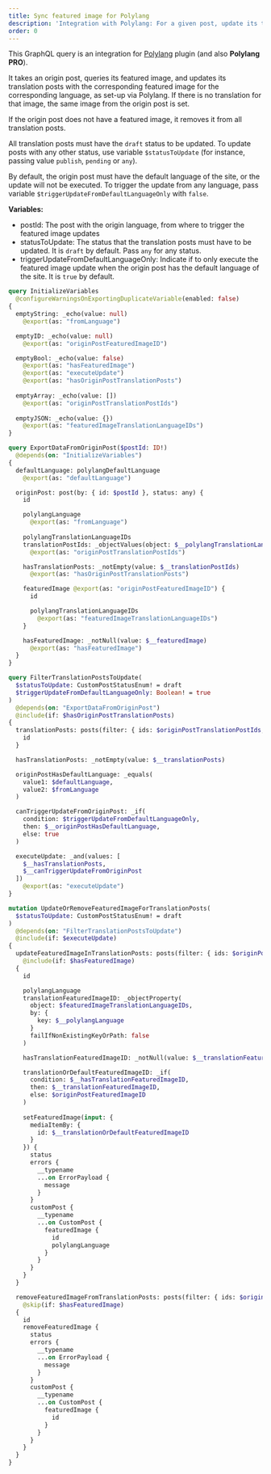 ```yaml
---
title: Sync featured image for Polylang
description: 'Integration with Polylang: For a given post, update its translation posts with the corresponding featured image for each language'
order: 0
---
```


This GraphQL query is an integration for <a href="https://wordpress.org/plugins/polylang/" target="_blank">Polylang</a> plugin (and also **Polylang PRO**).

It takes an origin post, queries its featured image, and updates its translation posts with the corresponding featured image for the corresponding language, as set-up via Polylang. If there is no translation for that image, the same image from the origin post is set.

If the origin post does not have a featured image, it removes it from all translation posts.

All translation posts must have the  `draft` status to be updated. To update posts with any other status, use variable `$statusToUpdate` (for instance, passing value `publish`, `pending` or `any`).

By default, the origin post must have the default language of the site, or the update will not be executed. To trigger the update from any language, pass variable `$triggerUpdateFromDefaultLanguageOnly` with `false`.

**Variables:**

- postId: The post with the origin language, from where to trigger the featured image updates
- statusToUpdate: The status that the translation posts must have to be updated. It is `draft` by default. Pass `any` for any status.
- triggerUpdateFromDefaultLanguageOnly: Indicate if to only execute the featured image update when the origin post has the default language of the site. It is `true` by default.

```graphql
query InitializeVariables
  @configureWarningsOnExportingDuplicateVariable(enabled: false)
{
  emptyString: _echo(value: null)
    @export(as: "fromLanguage")

  emptyID: _echo(value: null)
    @export(as: "originPostFeaturedImageID")

  emptyBool: _echo(value: false)
    @export(as: "hasFeaturedImage")
    @export(as: "executeUpdate")
    @export(as: "hasOriginPostTranslationPosts")
  
  emptyArray: _echo(value: [])
    @export(as: "originPostTranslationPostIds")
  
  emptyJSON: _echo(value: {})
    @export(as: "featuredImageTranslationLanguageIDs")
}

query ExportDataFromOriginPost($postId: ID!)
  @depends(on: "InitializeVariables")
{
  defaultLanguage: polylangDefaultLanguage
    @export(as: "defaultLanguage")

  originPost: post(by: { id: $postId }, status: any) {
    id

    polylangLanguage
      @export(as: "fromLanguage")
    
    polylangTranslationLanguageIDs
    translationPostIds: _objectValues(object: $__polylangTranslationLanguageIDs)
      @export(as: "originPostTranslationPostIds")

    hasTranslationPosts: _notEmpty(value: $__translationPostIds)
      @export(as: "hasOriginPostTranslationPosts")

    featuredImage @export(as: "originPostFeaturedImageID") {
      id

      polylangTranslationLanguageIDs
        @export(as: "featuredImageTranslationLanguageIDs")
    }

    hasFeaturedImage: _notNull(value: $__featuredImage)
      @export(as: "hasFeaturedImage")
  }
}

query FilterTranslationPostsToUpdate(
  $statusToUpdate: CustomPostStatusEnum! = draft
  $triggerUpdateFromDefaultLanguageOnly: Boolean! = true
)
  @depends(on: "ExportDataFromOriginPost")
  @include(if: $hasOriginPostTranslationPosts)
{
  translationPosts: posts(filter: { ids: $originPostTranslationPostIds, status: $statusToUpdate } ) {
    id
  }

  hasTranslationPosts: _notEmpty(value: $__translationPosts)

  originPostHasDefaultLanguage: _equals(
    value1: $defaultLanguage,
    value2: $fromLanguage
  )

  canTriggerUpdateFromOriginPost: _if(
    condition: $triggerUpdateFromDefaultLanguageOnly,
    then: $__originPostHasDefaultLanguage,
    else: true
  )

  executeUpdate: _and(values: [
    $__hasTranslationPosts,
    $__canTriggerUpdateFromOriginPost
  ])
    @export(as: "executeUpdate")
}

mutation UpdateOrRemoveFeaturedImageForTranslationPosts(
  $statusToUpdate: CustomPostStatusEnum! = draft
)
  @depends(on: "FilterTranslationPostsToUpdate")
  @include(if: $executeUpdate)
{
  updateFeaturedImageInTranslationPosts: posts(filter: { ids: $originPostTranslationPostIds, status: $statusToUpdate } )
    @include(if: $hasFeaturedImage)
  {
    id

    polylangLanguage
    translationFeaturedImageID: _objectProperty(
      object: $featuredImageTranslationLanguageIDs,
      by: {
        key: $__polylangLanguage
      }
      failIfNonExistingKeyOrPath: false
    )

    hasTranslationFeaturedImageID: _notNull(value: $__translationFeaturedImageID)

    translationOrDefaultFeaturedImageID: _if(
      condition: $__hasTranslationFeaturedImageID,
      then: $__translationFeaturedImageID,
      else: $originPostFeaturedImageID
    )
      
    setFeaturedImage(input: {
      mediaItemBy: {
        id: $__translationOrDefaultFeaturedImageID
      }
    }) {
      status
      errors {
        __typename
        ...on ErrorPayload {
          message
        }
      }
      customPost {
        __typename
        ...on CustomPost {
          featuredImage {
            id
            polylangLanguage
          }
        }
      }
    }
  }

  removeFeaturedImageFromTranslationPosts: posts(filter: { ids: $originPostTranslationPostIds, status: $statusToUpdate } )
    @skip(if: $hasFeaturedImage)
  {
    id      
    removeFeaturedImage {
      status
      errors {
        __typename
        ...on ErrorPayload {
          message
        }
      }
      customPost {
        __typename
        ...on CustomPost {
          featuredImage {
            id
          }
        }
      }
    }
  }
}
```
